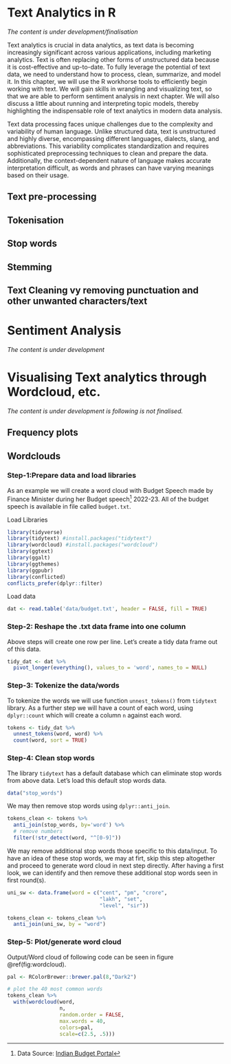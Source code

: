 # Text Analytics in R

*The content is under development/finalisation*  

Text analytics is crucial in data analytics, as text data is becoming increasingly significant across various applications, including marketing analytics. Text is often replacing other forms of unstructured data because it is cost-effective and up-to-date. To fully leverage the potential of text data, we need to understand how to process, clean, summarize, and model it. In this chapter, we will use the R workhorse tools to efficiently begin working with text. We will gain skills in wrangling and visualizing text, so that we are able to perform sentiment analysis in next chapter.  We will also discuss a little about running and interpreting topic models, thereby highlighting the indispensable role of text analytics in modern data analysis.

Text data processing faces unique challenges due to the complexity and variability of human language. Unlike structured data, text is unstructured and highly diverse, encompassing different languages, dialects, slang, and abbreviations. This variability complicates standardization and requires sophisticated preprocessing techniques to clean and prepare the data. Additionally, the context-dependent nature of language makes accurate interpretation difficult, as words and phrases can have varying meanings based on their usage. 

## Text pre-processing {-}

## Tokenisation

## Stop words

## Stemming

## Text Cleaning vy removing punctuation and other unwanted characters/text




# Sentiment Analysis
*The content is under development*

# Visualising Text analytics through Wordcloud, etc.
*The content is under development is following is not finalised.*

## Frequency plots

## Wordclouds

### Step-1:Prepare data and load libraries

As an example we will create a word cloud with Budget Speech made by Finance Minister during her Budget speech^[Data Source: [Indian Budget Portal](https://www.indiabudget.gov.in/)] 2022-23.  All of the budget speech is available in file called `budget.txt`.

Load Libraries

```r
library(tidyverse)
library(tidytext) #install.packages("tidytext")
library(wordcloud) #install.packages("wordcloud")
library(ggtext)
library(ggalt)
library(ggthemes)
library(ggpubr)
library(conflicted)
conflicts_prefer(dplyr::filter)
```


Load data
```r
dat <- read.table('data/budget.txt', header = FALSE, fill = TRUE)
```

### Step-2: Reshape the .txt data frame into one column

Above steps will create one row per line.  Let's create a tidy data frame out of this data.

```r
tidy_dat <- dat %>% 
  pivot_longer(everything(), values_to = 'word', names_to = NULL)
```

### Step-3: Tokenize the data/words
To tokenize the words we will use function `unnest_tokens()` from `tidytext` library.  As a further step we will have a count of each word, using `dplyr::count` which will create a column `n` against each word.
```r
tokens <- tidy_dat %>% 
  unnest_tokens(word, word) %>% 
  count(word, sort = TRUE) 
```
### Step-4: Clean stop words
The library `tidytext` has a default database which can eliminate stop words from above data.  Let's load this default stop words data.
```r
data("stop_words")
```
We may then remove stop words using `dplyr::anti_join`.
```r
tokens_clean <- tokens %>%
  anti_join(stop_words, by='word') %>% 
  # remove numbers
  filter(!str_detect(word, "^[0-9]"))
```
We may remove additional stop words those specific to this data/input.  To have an idea of these stop words, we may at firt, skip this step altogether and proceed to generate word cloud in next step directly.  After having a first look, we can identify and then remove these additional stop words seen in first round(s).
```r
uni_sw <- data.frame(word = c("cent", "pm", "crore", 
                              "lakh", "set",
                              "level", "sir"))

tokens_clean <- tokens_clean %>% 
  anti_join(uni_sw, by = "word")
```

### Step-5: Plot/generate word cloud
Output/Word cloud of following code can be seen in figure \@ref(fig:wordcloud).

```r
pal <- RColorBrewer::brewer.pal(8,"Dark2")

# plot the 40 most common words
tokens_clean %>% 
  with(wordcloud(word, 
                 n, 
                 random.order = FALSE, 
                 max.words = 40, 
                 colors=pal,
                 scale=c(2.5, .5)))
```



